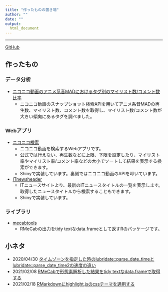 ---
title: "作ったものの置き場"
author: ""
date: ""
output: 
  html_document
---

---

[GitHub](https://github.com/suzuna)

## 作ったもの

### データ分析

- [ニコニコ動画のアニメ系音MADにおけるタグ別のマイリスト数/コメント数比率](./posts/20210505_soundmad_scatterplot.html)
  - ニコニコ動画のスナップショット検索APIを用いてアニメ系音MADの再生数、マイリスト数、コメント数を取得し、マイリスト数/コメント数が大きい傾向にあるタグを調べました。

### Webアプリ

- [ニコニコ検索](https://github.com/suzuna/niconico_search)
  - ニコニコ動画を検索するWebアプリです。
  - 公式では行えない、再生数などに上限、下限を設定したり、マイリスト率やマイリスト率/コメント率などの大小でソートして結果を表示する検索ができます。
  - Shinyで実装しています。裏側ではニコニコ動画のAPIを叩いています。
- [ITnewsheader](https://github.com/suzuna/ITnewsheader)
  - ITニュースサイトより、最新のITニュースタイトルの一覧を表示します。取得したニュースタイトルから検索することもできます。
  - Shinyで実装しています。
  
### ライブラリ
- [mecabtools](https://github.com/suzuna/mecabtools)
  - RMeCabの出力をtidy textなdata.frameとして返すRのパッケージです。

## 小ネタ

- 2020/04/30 [タイムゾーンを指定した時のlubridate::parse_date_timeとlubridate::parse_date_time2の速度の違い](./posts/20200430_parse_date_time.html)
- 2021/02/08 [RMeCabで形態素解析した結果をtidy textなdata.frameで取得する](./posts/20210208_rmecab_tidy_text_result.html)
- 2021/02/18 [RMarkdownにhighlight.jsのcssテーマを適用する](./posts/20210218_rmarkdown_highlightjs_css.html)
